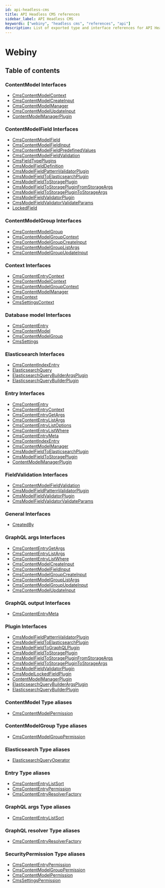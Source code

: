 ```yaml
---
id: api-headless-cms
title: API Headless CMS references
sidebar_label: API Headless CMS
keywords: ["webiny", "headless cms", "references", "api"]
description: List of exported type and interface references for API Headless CMS
---
```


# Webiny

## Table of contents

### ContentModel Interfaces

- [CmsContentModelContext](api-headless-cms/interfaces/cmscontentmodelcontext.md)
- [CmsContentModelCreateInput](api-headless-cms/interfaces/cmscontentmodelcreateinput.md)
- [CmsContentModelManager](api-headless-cms/interfaces/cmscontentmodelmanager.md)
- [CmsContentModelUpdateInput](api-headless-cms/interfaces/cmscontentmodelupdateinput.md)
- [ContentModelManagerPlugin](api-headless-cms/interfaces/contentmodelmanagerplugin.md)

### ContentModelField Interfaces

- [CmsContentModelField](api-headless-cms/interfaces/cmscontentmodelfield.md)
- [CmsContentModelFieldInput](api-headless-cms/interfaces/cmscontentmodelfieldinput.md)
- [CmsContentModelFieldPredefinedValues](api-headless-cms/interfaces/cmscontentmodelfieldpredefinedvalues.md)
- [CmsContentModelFieldValidation](api-headless-cms/interfaces/cmscontentmodelfieldvalidation.md)
- [CmsFieldTypePlugins](api-headless-cms/interfaces/cmsfieldtypeplugins.md)
- [CmsModelFieldDefinition](api-headless-cms/interfaces/cmsmodelfielddefinition.md)
- [CmsModelFieldPatternValidatorPlugin](api-headless-cms/interfaces/cmsmodelfieldpatternvalidatorplugin.md)
- [CmsModelFieldToElasticsearchPlugin](api-headless-cms/interfaces/cmsmodelfieldtoelasticsearchplugin.md)
- [CmsModelFieldToStoragePlugin](api-headless-cms/interfaces/cmsmodelfieldtostorageplugin.md)
- [CmsModelFieldToStoragePluginFromStorageArgs](api-headless-cms/interfaces/cmsmodelfieldtostoragepluginfromstorageargs.md)
- [CmsModelFieldToStoragePluginToStorageArgs](api-headless-cms/interfaces/cmsmodelfieldtostorageplugintostorageargs.md)
- [CmsModelFieldValidatorPlugin](api-headless-cms/interfaces/cmsmodelfieldvalidatorplugin.md)
- [CmsModelFieldValidatorValidateParams](api-headless-cms/interfaces/cmsmodelfieldvalidatorvalidateparams.md)
- [LockedField](api-headless-cms/interfaces/lockedfield.md)

### ContentModelGroup Interfaces

- [CmsContentModelGroup](api-headless-cms/interfaces/cmscontentmodelgroup.md)
- [CmsContentModelGroupContext](api-headless-cms/interfaces/cmscontentmodelgroupcontext.md)
- [CmsContentModelGroupCreateInput](api-headless-cms/interfaces/cmscontentmodelgroupcreateinput.md)
- [CmsContentModelGroupListArgs](api-headless-cms/interfaces/cmscontentmodelgrouplistargs.md)
- [CmsContentModelGroupUpdateInput](api-headless-cms/interfaces/cmscontentmodelgroupupdateinput.md)

### Context Interfaces

- [CmsContentEntryContext](api-headless-cms/interfaces/cmscontententrycontext.md)
- [CmsContentModelContext](api-headless-cms/interfaces/cmscontentmodelcontext.md)
- [CmsContentModelGroupContext](api-headless-cms/interfaces/cmscontentmodelgroupcontext.md)
- [CmsContentModelManager](api-headless-cms/interfaces/cmscontentmodelmanager.md)
- [CmsContext](api-headless-cms/interfaces/cmscontext.md)
- [CmsSettingsContext](api-headless-cms/interfaces/cmssettingscontext.md)

### Database model Interfaces

- [CmsContentEntry](api-headless-cms/interfaces/cmscontententry.md)
- [CmsContentModel](api-headless-cms/interfaces/cmscontentmodel.md)
- [CmsContentModelGroup](api-headless-cms/interfaces/cmscontentmodelgroup.md)
- [CmsSettings](api-headless-cms/interfaces/cmssettings.md)

### Elasticsearch Interfaces

- [CmsContentIndexEntry](api-headless-cms/interfaces/cmscontentindexentry.md)
- [ElasticsearchQuery](api-headless-cms/interfaces/elasticsearchquery.md)
- [ElasticsearchQueryBuilderArgsPlugin](api-headless-cms/interfaces/elasticsearchquerybuilderargsplugin.md)
- [ElasticsearchQueryBuilderPlugin](api-headless-cms/interfaces/elasticsearchquerybuilderplugin.md)

### Entry Interfaces

- [CmsContentEntry](api-headless-cms/interfaces/cmscontententry.md)
- [CmsContentEntryContext](api-headless-cms/interfaces/cmscontententrycontext.md)
- [CmsContentEntryGetArgs](api-headless-cms/interfaces/cmscontententrygetargs.md)
- [CmsContentEntryListArgs](api-headless-cms/interfaces/cmscontententrylistargs.md)
- [CmsContentEntryListOptions](api-headless-cms/interfaces/cmscontententrylistoptions.md)
- [CmsContentEntryListWhere](api-headless-cms/interfaces/cmscontententrylistwhere.md)
- [CmsContentEntryMeta](api-headless-cms/interfaces/cmscontententrymeta.md)
- [CmsContentIndexEntry](api-headless-cms/interfaces/cmscontentindexentry.md)
- [CmsContentModelManager](api-headless-cms/interfaces/cmscontentmodelmanager.md)
- [CmsModelFieldToElasticsearchPlugin](api-headless-cms/interfaces/cmsmodelfieldtoelasticsearchplugin.md)
- [CmsModelFieldToStoragePlugin](api-headless-cms/interfaces/cmsmodelfieldtostorageplugin.md)
- [ContentModelManagerPlugin](api-headless-cms/interfaces/contentmodelmanagerplugin.md)

### FieldValidation Interfaces

- [CmsContentModelFieldValidation](api-headless-cms/interfaces/cmscontentmodelfieldvalidation.md)
- [CmsModelFieldPatternValidatorPlugin](api-headless-cms/interfaces/cmsmodelfieldpatternvalidatorplugin.md)
- [CmsModelFieldValidatorPlugin](api-headless-cms/interfaces/cmsmodelfieldvalidatorplugin.md)
- [CmsModelFieldValidatorValidateParams](api-headless-cms/interfaces/cmsmodelfieldvalidatorvalidateparams.md)

### General Interfaces

- [CreatedBy](api-headless-cms/interfaces/createdby.md)

### GraphQL args Interfaces

- [CmsContentEntryGetArgs](api-headless-cms/interfaces/cmscontententrygetargs.md)
- [CmsContentEntryListArgs](api-headless-cms/interfaces/cmscontententrylistargs.md)
- [CmsContentEntryListWhere](api-headless-cms/interfaces/cmscontententrylistwhere.md)
- [CmsContentModelCreateInput](api-headless-cms/interfaces/cmscontentmodelcreateinput.md)
- [CmsContentModelFieldInput](api-headless-cms/interfaces/cmscontentmodelfieldinput.md)
- [CmsContentModelGroupCreateInput](api-headless-cms/interfaces/cmscontentmodelgroupcreateinput.md)
- [CmsContentModelGroupListArgs](api-headless-cms/interfaces/cmscontentmodelgrouplistargs.md)
- [CmsContentModelGroupUpdateInput](api-headless-cms/interfaces/cmscontentmodelgroupupdateinput.md)
- [CmsContentModelUpdateInput](api-headless-cms/interfaces/cmscontentmodelupdateinput.md)

### GraphQL output Interfaces

- [CmsContentEntryMeta](api-headless-cms/interfaces/cmscontententrymeta.md)

### Plugin Interfaces

- [CmsModelFieldPatternValidatorPlugin](api-headless-cms/interfaces/cmsmodelfieldpatternvalidatorplugin.md)
- [CmsModelFieldToElasticsearchPlugin](api-headless-cms/interfaces/cmsmodelfieldtoelasticsearchplugin.md)
- [CmsModelFieldToGraphQLPlugin](api-headless-cms/interfaces/cmsmodelfieldtographqlplugin.md)
- [CmsModelFieldToStoragePlugin](api-headless-cms/interfaces/cmsmodelfieldtostorageplugin.md)
- [CmsModelFieldToStoragePluginFromStorageArgs](api-headless-cms/interfaces/cmsmodelfieldtostoragepluginfromstorageargs.md)
- [CmsModelFieldToStoragePluginToStorageArgs](api-headless-cms/interfaces/cmsmodelfieldtostorageplugintostorageargs.md)
- [CmsModelFieldValidatorPlugin](api-headless-cms/interfaces/cmsmodelfieldvalidatorplugin.md)
- [CmsModelLockedFieldPlugin](api-headless-cms/interfaces/cmsmodellockedfieldplugin.md)
- [ContentModelManagerPlugin](api-headless-cms/interfaces/contentmodelmanagerplugin.md)
- [ElasticsearchQueryBuilderArgsPlugin](api-headless-cms/interfaces/elasticsearchquerybuilderargsplugin.md)
- [ElasticsearchQueryBuilderPlugin](api-headless-cms/interfaces/elasticsearchquerybuilderplugin.md)

### ContentModel Type aliases

- [CmsContentModelPermission](api-headless-cms/types/cmscontentmodelpermission.md)

### ContentModelGroup Type aliases

- [CmsContentModelGroupPermission](api-headless-cms/types/cmscontentmodelgrouppermission.md)

### Elasticsearch Type aliases

- [ElasticsearchQueryOperator](api-headless-cms/types/elasticsearchqueryoperator.md)

### Entry Type aliases

- [CmsContentEntryListSort](api-headless-cms/types/cmscontententrylistsort.md)
- [CmsContentEntryPermission](api-headless-cms/types/cmscontententrypermission.md)
- [CmsContentEntryResolverFactory](api-headless-cms/types/cmscontententryresolverfactory.md)

### GraphQL args Type aliases

- [CmsContentEntryListSort](api-headless-cms/types/cmscontententrylistsort.md)

### GraphQL resolver Type aliases

- [CmsContentEntryResolverFactory](api-headless-cms/types/cmscontententryresolverfactory.md)

### SecurityPermission Type aliases

- [CmsContentEntryPermission](api-headless-cms/types/cmscontententrypermission.md)
- [CmsContentModelGroupPermission](api-headless-cms/types/cmscontentmodelgrouppermission.md)
- [CmsContentModelPermission](api-headless-cms/types/cmscontentmodelpermission.md)
- [CmsSettingsPermission](api-headless-cms/types/cmssettingspermission.md)
